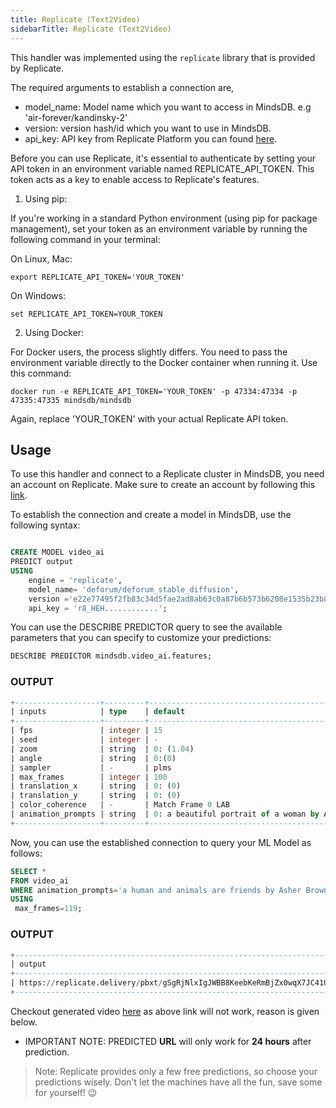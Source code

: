 ```yaml
---
title: Replicate (Text2Video)
sidebarTitle: Replicate (Text2Video)
---
```


This handler was implemented using the `replicate` library that is provided by Replicate.

The required arguments to establish a connection are,

* model_name: Model name which you want to access in MindsDB. e.g 'air-forever/kandinsky-2'
* version: version hash/id which you want to use in MindsDB.
* api_key: API key from Replicate Platform you can found [here](https://replicate.com/account/api-tokens).

<Note> 

Before you can use Replicate, it's essential to authenticate by setting your API token in an environment variable named REPLICATE_API_TOKEN.
 This token acts as a key to enable access to Replicate's features.

1. Using pip:

If you're working in a standard Python environment (using pip for package management), set your token as an environment variable by running the following command 
in your terminal:

On Linux, Mac:
```
export REPLICATE_API_TOKEN='YOUR_TOKEN'
```
On Windows:

```
set REPLICATE_API_TOKEN=YOUR_TOKEN
```


2. Using Docker:

For Docker users, the process slightly differs. You need to pass the environment variable directly to the Docker container when running it. Use this command:

```
docker run -e REPLICATE_API_TOKEN='YOUR_TOKEN' -p 47334:47334 -p 47335:47335 mindsdb/mindsdb
```

Again, replace 'YOUR_TOKEN' with your actual Replicate API token.
</Note>

## Usage
To use this handler and connect to a Replicate cluster in MindsDB, you need an account on Replicate. Make sure to create an account by following this [link](https://replicate.com/signin?next=/account/api-tokens).


To establish the connection and create a model in MindsDB, use the following syntax:
```sql

CREATE MODEL video_ai
PREDICT output
USING
    engine = 'replicate',
    model_name= 'deforum/deforum_stable_diffusion',
    version ='e22e77495f2fb83c34d5fae2ad8ab63c0a87b6b573b6208e1535b23b89ea66d6',
    api_key = 'r8_HEH............';
```

You can use the DESCRIBE PREDICTOR query to see the available parameters that you can specify to customize your predictions:
```sql
DESCRIBE PREDICTOR mindsdb.video_ai.features;
```
### OUTPUT 
```sql
+-------------------+---------+-----------------------------------------------------------------------+----------------------------------------------------------------------------------------------------------------------------------------------------------------------+
| inputs            | type    | default                                                               | description                                                                                                                                                          |
+-------------------+---------+-----------------------------------------------------------------------+----------------------------------------------------------------------------------------------------------------------------------------------------------------------+
| fps               | integer | 15                                                                    | Choose fps for the video.                                                                                                                                            |
| seed              | integer | -                                                                     | Random seed. Leave blank to randomize the seed                                                                                                                       |
| zoom              | string  | 0: (1.04)                                                             | zoom parameter for the motion                                                                                                                                        |
| angle             | string  | 0:(0)                                                                 | angle parameter for the motion                                                                                                                                       |
| sampler           | -       | plms                                                                  | -                                                                                                                                                                    |
| max_frames        | integer | 100                                                                   | Number of frames for animation                                                                                                                                       |
| translation_x     | string  | 0: (0)                                                                | translation_x parameter for the motion                                                                                                                               |
| translation_y     | string  | 0: (0)                                                                | translation_y parameter for the motion                                                                                                                               |
| color_coherence   | -       | Match Frame 0 LAB                                                     | -                                                                                                                                                                    |
| animation_prompts | string  | 0: a beautiful portrait of a woman by Artgerm, trending on Artstation | Prompt for animation. Provide 'frame number : prompt at this frame', separate different prompts with '|'. Make sure the frame number does not exceed the max_frames. |
+-------------------+---------+-----------------------------------------------------------------------+----------------------------------------------------------------------------------------------------------------------------------------------------------------------+
```


Now, you can use the established connection to query your ML Model as follows:
```sql
SELECT *
FROM video_ai
WHERE animation_prompts='a human and animals are friends by Asher Brown Durand, trending on Artstation'
USING
 max_frames=119;
```

### OUTPUT
```sql
+---------------------------------------------------------------------------------------------------------------------------------------------------------------------------------------------------------------------------------------------------------------------------------------------------------------------------+----------------------------------------+
| output                                                                                                                                                                                                                                                                                                                    | prompt                                 |
+---------------------------------------------------------------------------------------------------------------------------------------------------------------------------------------------------------------------------------------------------------------------------------------------------------------------------+----------------------------------------+
| https://replicate.delivery/pbxt/gSgRjNlxIgJWBB8KeebKeRmBjZx0wqX7JC41U0pvIfPCYVzEB/out.mp4 | a human and animals are friends by Asher Brown Durand, trending on Artstation |
+---------------------------------------------------------------------------------------------------------------------------------------------------------------------------------------------------------------------------------------------------------------------------------------------------------------------------+----------------------------------------+
```

Checkout generated video [here](./assets/animals.mp4) as above link will not work, reason is given below.

- IMPORTANT NOTE: PREDICTED **URL** will only work for **24 hours** after prediction.

> Note: Replicate provides only a few free predictions, so choose your predictions wisely. Don't let the machines have all the fun, save some for yourself! 😉
